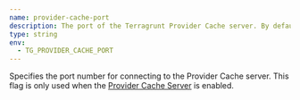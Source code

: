 ```yaml
---
name: provider-cache-port
description: The port of the Terragrunt Provider Cache server. By default, assigned automatically.
type: string
env:
  - TG_PROVIDER_CACHE_PORT
---
```


Specifies the port number for connecting to the Provider Cache server. This flag is only used when the [Provider Cache Server](/docs/features/provider-cache-server) is enabled.
